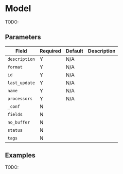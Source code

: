 
# Model

<Synopsis>
TODO:
</Synopsis>

## Parameters

|Field|Required|Default|Description|
|---|---|---|---|
|`description`|Y|N/A||
|`format`|Y|N/A||
|`id`|Y|N/A||
|`last_update`|Y|N/A||
|`name`|Y|N/A||
|`processors`|Y|N/A||
|`_conf`|N|||
|`fields`|N|||
|`no_buffer`|N|||
|`status`|N|||
|`tags`|N|||

## Examples

TODO:
